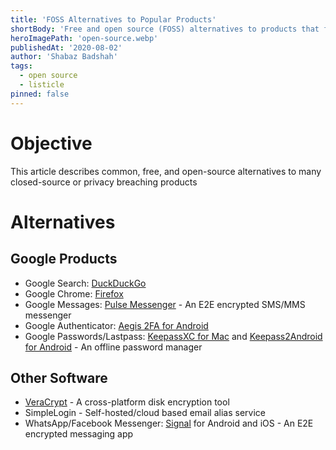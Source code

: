 ```yaml
---
title: 'FOSS Alternatives to Popular Products'
shortBody: 'Free and open source (FOSS) alternatives to products that focus on maintaining your privacy while providing similar functionality as their closed source counterparts'
heroImagePath: 'open-source.webp'
publishedAt: '2020-08-02'
author: 'Shabaz Badshah'
tags:
  - open source
  - listicle
pinned: false
---
```


# Objective

This article describes common, free, and open-source alternatives to many closed-source or privacy breaching products

# Alternatives

## Google Products

- Google Search: [DuckDuckGo](https://duckduckgo.com/)
- Google Chrome: [Firefox](https://www.mozilla.org/en-US/firefox/new/)
- Google Messages: [Pulse Messenger](https://messenger.klinkerapps.com/) - An E2E encrypted SMS/MMS messenger
- Google Authenticator: [Aegis 2FA for Android](https://getaegis.app/)
- Google Passwords/Lastpass: [KeepassXC for Mac](https://keepassxc.org) and [Keepass2Android for Android](https://github.com/PhilippC/keepass2android) - An offline password manager

## Other Software

- [VeraCrypt](https://www.veracrypt.fr/code/VeraCrypt/) - A cross-platform disk encryption tool
- SimpleLogin - Self-hosted/cloud based email alias service
- WhatsApp/Facebook Messenger: [Signal](https://www.signal.org/) for Android and iOS - An E2E encrypted messaging app
